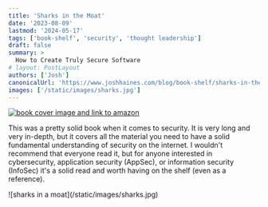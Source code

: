 ```yaml
---
title: 'Sharks in the Moat'
date: '2023-08-09'
lastmod: '2024-05-17'
tags: ['book-shelf', 'security', 'thought leadership']
draft: false
summary: >
  How to Create Truly Secure Software
# layout: PostLayout
authors: ['Josh']
canonicalUrl: 'https://www.joshhaines.com/blog/book-shelf/sharks-in-the-moat'
images: ['/static/images/sharks.jpg']
---
```


<div className="mx-auto w-1/3">
  <a href="https://www.amazon.com/SHARKS-MOAT-Create-Secure-Software/dp/1792129122">
    <img
      alt="book cover image and link to amazon"
      src="https://m.media-amazon.com/images/I/51GRdJ0KHVL._SX342_SY445_.jpg"
    />
  </a>
</div>

This was a pretty solid book when it comes to security. It is very long and very in-depth, but it covers all the material you need to have a solid fundamental understanding of security on the internet. I wouldn't recommend that everyone read it, but for anyone interested in cybersecurity, application security (AppSec), or information security (InfoSec) it's a solid read and worth having on the shelf (even as a reference).

<div className="-mx-2 flex flex-wrap justify-center overflow-hidden xl:-mx-2">
  <div className="my-1 w-full overflow-hidden px-2 xl:my-1 xl:w-3/4 xl:px-2">
    ![sharks in a moat](/static/images/sharks.jpg)
  </div>
</div>
